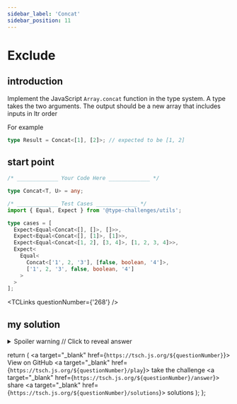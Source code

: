 ```yaml
---
sidebar_label: 'Concat'
sidebar_position: 11
---
```


# Exclude

## introduction

Implement the JavaScript `Array.concat` function in the type system. A type takes the two arguments. The output should be a new array that includes inputs in ltr order

For example

```ts
type Result = Concat<[1], [2]>; // expected to be [1, 2]
```

## start point

```ts
/* _____________ Your Code Here _____________ */

type Concat<T, U> = any;

/* _____________ Test Cases _____________ */
import { Equal, Expect } from '@type-challenges/utils';

type cases = [
  Expect<Equal<Concat<[], []>, []>>,
  Expect<Equal<Concat<[], [1]>, [1]>>,
  Expect<Equal<Concat<[1, 2], [3, 4]>, [1, 2, 3, 4]>>,
  Expect<
    Equal<
      Concat<['1', 2, '3'], [false, boolean, '4']>,
      ['1', 2, '3', false, boolean, '4']
    >
  >
];
```

<TCLinks questionNumber={'268'} />

## my solution

<details>

<summary>Spoiler warning // Click to reveal answer</summary>

```ts twoslash
type Concat<T extends any[], U extends any[]> = [...T, ...U];
```

</details>

  return (
    <span className="badge-links">
      <a target="\_blank" href={`https://tsch.js.org/${questionNumber}`}>
        View on GitHub
      </a>
      <a target="\_blank" href={`https://tsch.js.org/${questionNumber}/play`}>
        take the challenge
      </a>
      <a target="\_blank" href={`https://tsch.js.org/${questionNumber}/answer`}>
        share
      </a>
      <a target="\_blank" href={`https://tsch.js.org/${questionNumber}/solutions`}>
        solutions
      </a>
    </span>
  );
};
